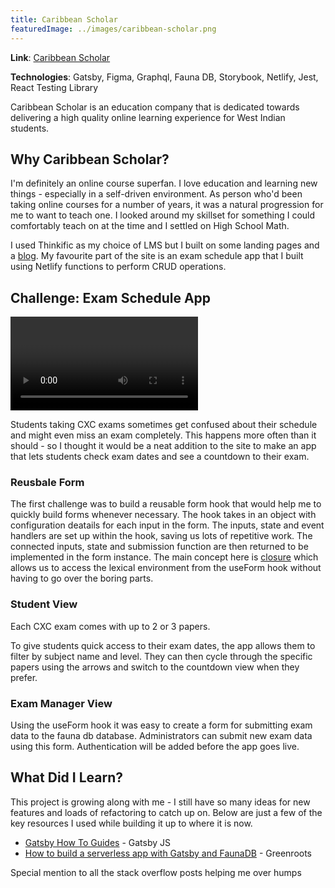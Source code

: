 ```yaml
---
title: Caribbean Scholar
featuredImage: ../images/caribbean-scholar.png
---
```



**Link**: [Caribbean Scholar](https://www.thecaribbeanscholar.com/)

**Technologies**: Gatsby, Figma, Graphql, Fauna DB, Storybook, Netlify, Jest, React Testing Library

Caribbean Scholar is an education company that is dedicated towards delivering a high quality online
learning experience for West Indian students.

## Why Caribbean Scholar?

I'm definitely an online course superfan. I love education and learning new things - especially in a
self-driven environment. As person who'd been taking online courses for a number of years, it was a
natural progression for me to want to teach one. I looked around my skillset for something I could
comfortably teach on at the time and I settled on High School Math.

I used Thinkific as my choice of LMS but I built on some landing pages and a [blog](https://www.thecaribbeanscholar.com/blog/).
My favourite part of the site is an exam schedule app that I built using Netlify functions to
perform CRUD operations.

## Challenge: Exam Schedule App

<Video
  videoSrcURL="https://www.youtube.com/embed/Pn32_5H-ogM"
  videoTitle="Official Music Video on YouTube"
/>

Students taking CXC exams sometimes get confused about their schedule and might even miss an exam completely.
This happens more often than it should - so I thought it would be a neat addition to the site to make
an app that lets students check exam dates and see a countdown to their exam.

### Reusbale Form

The first challenge was to build a reusable form hook that would help me to quickly build forms
whenever necessary. The hook takes in an object with configuration deatails for each input in the form. The
inputs, state and event handlers are set up within the hook, saving us lots of repetitive work.
The connected inputs, state and submission function are then returned to be implemented in the form instance.
The main concept here is [closure](https://developer.mozilla.org/en-US/docs/Web/JavaScript/Closures) which allows us to access
the lexical environment from the useForm hook without having to go over the boring parts.

### Student View

Each CXC exam comes with up to 2 or 3 papers.

To give students quick access to their exam dates, the app allows them to filter by subject name and level.
They can then cycle through the specific papers using the arrows and switch to the countdown view when they
prefer.

### Exam Manager View

Using the useForm hook it was easy to create a form for submitting exam data to the fauna db database.
Administrators can submit new exam data using this form. Authentication will be added before the app
goes live.

## What Did I Learn?

This project is growing along with me - I still have so many ideas for new features
and loads of refactoring to catch up on. Below are just a few of the key resources I used while
building it up to where it is now.

- [Gatsby How To Guides](https://www.gatsbyjs.com/docs/tutorial/) - Gatsby JS
- [How to build a serverless app with Gatsby and FaunaDB](https://blog.greenroots.info/how-to-build-a-serverless-app-with-gatsby-netlify-and-faunadb-part-1) - Greenroots

Special mention to all the stack overflow posts helping me over humps
